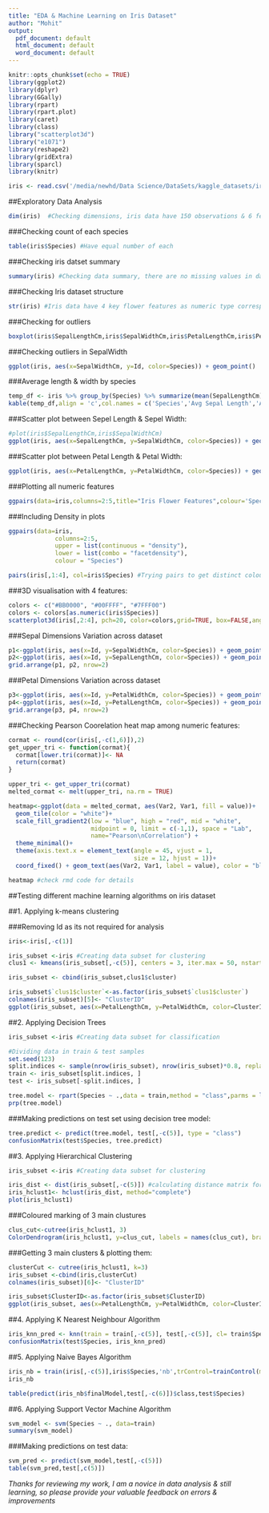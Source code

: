 ```yaml
---
title: "EDA & Machine Learning on Iris Dataset"
author: "Mohit"
output:
  pdf_document: default
  html_document: default
  word_document: default
---
```


```r
knitr::opts_chunk$set(echo = TRUE)
library(ggplot2)
library(dplyr)
library(GGally)
library(rpart)
library(rpart.plot)
library(caret)
library(class)
library("scatterplot3d")
library("e1071")
library(reshape2)
library(gridExtra)
library(sparcl)
library(knitr)
```

```r
iris <- read.csv('/media/newhd/Data Science/DataSets/kaggle_datasets/iris-species/Iris.csv')
```

##Exploratory Data Analysis

```r
dim(iris)  #Checking dimensions, iris data have 150 observations & 6 features 
```

###Checking count of each species
```r
table(iris$Species) #Have equal number of each
```

###Checking iris datset summary
```r
summary(iris) #Checking data summary, there are no missing values in data
```

###Checking Iris dataset structure

```r
str(iris) #Iris data have 4 key flower features as numeric type corresponding to 3 Species: setosa,versicolor,virginica
```

###Checking for outliers
```r
boxplot(iris$SepalLengthCm,iris$SepalWidthCm,iris$PetalLengthCm,iris$PetalWidthCm)
```

###Checking outliers in SepalWidth
```r
ggplot(iris, aes(x=SepalWidthCm, y=Id, color=Species)) + geom_point() 
```

###Average length & width by species
```r
temp_df <- iris %>% group_by(Species) %>% summarize(mean(SepalLengthCm),mean(SepalWidthCm),mean(PetalLengthCm),mean(PetalWidthCm))
kable(temp_df,align = 'c',col.names = c('Species','Avg Sepal Length','Avg Sepal Width','Avg Petal Length','Avg Petal Width')) 
```


###Scatter plot between Sepel Length & Sepel Width:

```r
#plot(iris$SepalLengthCm,iris$SepalWidthCm)
ggplot(iris, aes(x=SepalLengthCm, y=SepalWidthCm, color=Species)) + geom_point() + labs(title="Scatterplot", x="Sepal Length", y="Sepal Width")
```

###Scatter plot between Petal Length & Petal Width:

```r
ggplot(iris, aes(x=PetalLengthCm, y=PetalWidthCm, color=Species)) + geom_point() + labs(title="Scatterplot", x="Petal Length", y="Petal Width") 
```

###Plotting all numeric features
```r
ggpairs(data=iris,columns=2:5,title="Iris Flower Features",colour='Species')
```

###Including Density in plots
```r
ggpairs(data=iris,
             columns=2:5, 
             upper = list(continuous = "density"),
             lower = list(combo = "facetdensity"),
             colour = "Species")
```

```r
pairs(iris[,1:4], col=iris$Species) #Trying pairs to get distinct colours for each cluster
```

###3D visualisation with 4 features:
```r
colors <- c("#BB0000", "#00FFFF", "#7FFF00")
colors <- colors[as.numeric(iris$Species)]
scatterplot3d(iris[,2:4], pch=20, color=colors,grid=TRUE, box=FALSE,angle =80,xlab="Sepal Length", ylab="Sepal Width", zlab="Petal Length")
```

###Sepal Dimensions Variation across dataset 
```r
p1<-ggplot(iris, aes(x=Id, y=SepalWidthCm, color=Species)) + geom_point() + geom_smooth()
p2<-ggplot(iris, aes(x=Id, y=SepalLengthCm, color=Species)) + geom_point() + geom_smooth()
grid.arrange(p1, p2, nrow=2)
```

###Petal Dimensions Variation across dataset 
```r
p3<-ggplot(iris, aes(x=Id, y=PetalWidthCm, color=Species)) + geom_point() + geom_smooth()
p4<-ggplot(iris, aes(x=Id, y=PetalLengthCm, color=Species)) + geom_point() + geom_smooth()
grid.arrange(p3, p4, nrow=2)
```

###Checking Pearson Coorelation heat map among numeric features:
```r
cormat <- round(cor(iris[,-c(1,6)]),2)
get_upper_tri <- function(cormat){
  cormat[lower.tri(cormat)]<- NA
  return(cormat)
}

upper_tri <- get_upper_tri(cormat)
melted_cormat <- melt(upper_tri, na.rm = TRUE)

heatmap<-ggplot(data = melted_cormat, aes(Var2, Var1, fill = value))+
  geom_tile(color = "white")+
  scale_fill_gradient2(low = "blue", high = "red", mid = "white", 
                       midpoint = 0, limit = c(-1,1), space = "Lab", 
                       name="Pearson\nCorrelation") +
  theme_minimal()+ 
  theme(axis.text.x = element_text(angle = 45, vjust = 1, 
                                   size = 12, hjust = 1))+
  coord_fixed() + geom_text(aes(Var2, Var1, label = value), color = "black", size = 4)
```
```r
heatmap #check rmd code for details
```

##Testing different machine learning algorithms on iris dataset 


##1. Applying k-means clustering

###Removing Id as its not required for analysis
```r
iris<-iris[,-c(1)]
```

```r
iris_subset <-iris #Creating data subset for clustering
clus1 <- kmeans(iris_subset[,-c(5)], centers = 3, iter.max = 50, nstart = 50)
```

```r
iris_subset <- cbind(iris_subset,clus1$cluster)
```

```r
iris_subset$`clus1$cluster`<-as.factor(iris_subset$`clus1$cluster`)
colnames(iris_subset)[5]<- "ClusterID"
ggplot(iris_subset, aes(x=PetalLengthCm, y=PetalWidthCm, color=ClusterID)) + geom_point()
```

##2. Applying Decision Trees

```r
iris_subset <-iris #Creating data subset for classification

#Dividing data in train & test samples
set.seed(123)
split.indices <- sample(nrow(iris_subset), nrow(iris_subset)*0.8, replace = F)
train <- iris_subset[split.indices, ]
test <- iris_subset[-split.indices, ]
```

```r
tree.model <- rpart(Species ~ .,data = train,method = "class",parms = list(split = "information"))
prp(tree.model)
```

###Making predictions on test set using decision tree model:
```r
tree.predict <- predict(tree.model, test[,-c(5)], type = "class")
confusionMatrix(test$Species, tree.predict)
```

##3. Applying Hierarchical Clustering
```r
iris_subset <-iris #Creating data subset for clustering

iris_dist <- dist(iris_subset[,-c(5)]) #calculating distance matrix for features
iris_hclust1<- hclust(iris_dist, method="complete") 
plot(iris_hclust1)
```

###Coloured marking of 3 main clustures 
```r
clus_cut<-cutree(iris_hclust1, 3)
ColorDendrogram(iris_hclust1, y=clus_cut, labels = names(clus_cut), branchlength = 80)
```

###Getting 3 main clusters & plotting them:
```r
clusterCut <- cutree(iris_hclust1, k=3)
iris_subset <-cbind(iris,clusterCut)
colnames(iris_subset)[6]<- "ClusterID"

iris_subset$ClusterID<-as.factor(iris_subset$ClusterID)
ggplot(iris_subset, aes(x=PetalLengthCm, y=PetalWidthCm, color=ClusterID)) + geom_point()
```

##4. Applying K Nearest Neighbour Algorithm
```r
iris_knn_pred <- knn(train = train[,-c(5)], test[,-c(5)], cl= train$Species,k = 3,prob=TRUE) 
confusionMatrix(test$Species, iris_knn_pred)
```

##5. Applying Naive Bayes Algorithm
```r
iris_nb = train(iris[,-c(5)],iris$Species,'nb',trControl=trainControl(method='cv',number=10))
iris_nb
```

```r
table(predict(iris_nb$finalModel,test[,-c(6)])$class,test$Species)
```

##6. Applying Support Vector Machine Algorithm
```r
svm_model <- svm(Species ~ ., data=train)
summary(svm_model)
```

###Making predictions on test data:
```r
svm_pred <- predict(svm_model,test[,-c(5)])
table(svm_pred,test[,c(5)])
```

*Thanks for reviewing my work, I am a novice in data analysis & still learning, so please provide your valuable feedback on errors & improvements*